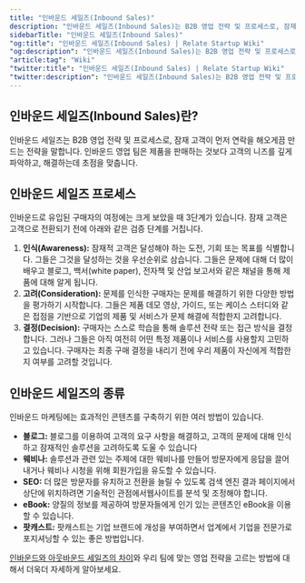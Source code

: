 ```yaml
---
title: "인바운드 세일즈(Inbound Sales)"
description: "인바운드 세일즈(Inbound Sales)는 B2B 영업 전략 및 프로세스로, 잠재 고객이 먼저 연락을 해오게끔 만드는 전략을 말합니다."
sidebarTitle: "인바운드 세일즈(Inbound Sales)"
"og:title": "인바운드 세일즈(Inbound Sales) | Relate Startup Wiki"
"og:description": "인바운드 세일즈(Inbound Sales)는 B2B 영업 전략 및 프로세스로, 잠재 고객이 먼저 연락을 해오게끔 만드는 전략을 말합니다."
"article:tag": "Wiki"
"twitter:title": "인바운드 세일즈(Inbound Sales) | Relate Startup Wiki"
"twitter:description": "인바운드 세일즈(Inbound Sales)는 B2B 영업 전략 및 프로세스로, 잠재 고객이 먼저 연락을 해오게끔 만드는 전략을 말합니다."
---
```


## 인바운드 세일즈(Inbound Sales)란?

인바운드 세일즈는 B2B 영업 전략 및 프로세스로, 잠재 고객이 먼저 연락을 해오게끔 만드는 전략을 말합니다. 인바운드 영업 팀은 제품을 판매하는 것보다 고객의 니즈를 깊게 파악하고, 해결하는데 초점을 맞춥니다.

## 인바운드 세일즈 프로세스
인바운드로 유입된 구매자의 여정에는 크게 보았을 때 3단계가 있습니다. 잠재 고객은 고객으로 전환되기 전에 아래와 같은 검증 단계를 거칩니다.

1. **인식(Awareness):** 잠재적 고객은 달성해야 하는 도전, 기회 또는 목표를 식별합니다. 그들은 그것을 달성하는 것을 우선순위로 삼습니다. 그들은 문제에 대해 더 많이 배우고 블로그, 백서(white paper), 전자책 및 산업 보고서와 같은 채널을 통해 제품에 대해 알게 됩니다.
2. **고려(Consideration):** 문제를 인식한 구매자는 문제를 해결하기 위한 다양한 방법을 평가하기 시작합니다. 그들은 제품 데모 영상, 가이드, 또는 케이스 스터디와 같은 접점을 기반으로 기업의 제품 및 서비스가 문제 해결에 적합한지 고려합니다.
3. **결정(Decision):** 구매자는 스스로 학습을 통해 솔루션 전략 또는 접근 방식을 결정합니다. 그러나 그들은 아직 여전히 ​​어떤 특정 제품이나 서비스를 사용할지 고민하고 있습니다. 구매자는 최종 구매 결정을 내리기 전에 우리 제품이 자신에게 적합한지 여부를 고려할 것입니다.

## 인바운드 세일즈의 종류

인바운드 마케팅에는 효과적인 콘텐츠를 구축하기 위한 여러 방법이 있습니다.
- **블로그:** 블로그를 이용하여 고객의 요구 사항을 해결하고, 고객의 문제에 대해 인식하고 잠재적인 솔루션을 고려하도록 도울 수 있습니다
- **웨비나:** 솔루션과 관련 있는 주제에 대한 웨비나를 만들어 방문자에게 응답을 끌어내거나 웨비나 시청을 위해 회원가입을 유도할 수 있습니다.
- **SEO:** 더 많은 방문자를 유치하고 전환을 늘릴 수 있도록 검색 엔진 결과 페이지에서 상단에 위치하려면 기술적인 관점에서웹사이트를 분석 및 조정해야 합니다.
- **eBook:** 양질의 정보를 제공하여 방문자들에게 인기 있는 콘텐츠인 eBook을 이용할 수 있습니다.
- **팟캐스트:** 팟캐스트는 기업 브랜드에 개성을 부여하면서 업계에서 기업을 전문가로 포지셔닝할 수 있는 좋은 방법입니다.

<check>[인바운드와 아웃바운드 세일즈의 차이](https://www.relate.kr/blog/inbound-outbound-sales/)와 우리 팀에 맞는 영업 전략을 고르는 방법에 대해서 더욱더 자세하게 알아보세요.</check>